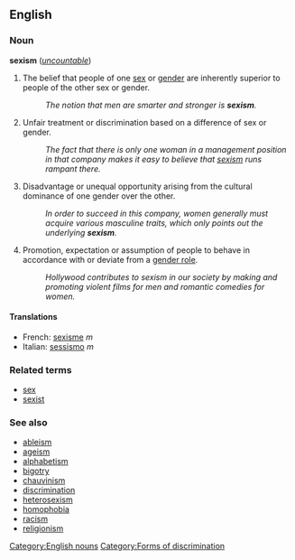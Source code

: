 ==English==
=== Noun ===
'''sexism''' (''[[uncountable]]'')

# The belief that people of one [[sex]] or [[gender]] are inherently superior to people of the other sex or gender.
#: ''The notion that men are smarter and stronger is '''sexism'''.'' 
# Unfair treatment or discrimination based on a difference of sex or gender.
#: ''The fact that there is only one woman in a management position in that company makes it easy to believe that [[sexism]] runs rampant there.''
# Disadvantage or unequal opportunity arising from the cultural dominance of one gender over the other.
#: ''In order to succeed in this company, women generally must acquire various masculine traits, which only points out the underlying '''sexism'''.''
# Promotion, expectation or assumption of people to behave in accordance with or deviate from a [[gender role]].
#: ''Hollywood contributes to sexism in our society by making and promoting violent films for men and romantic comedies for women.''

====Translations====
*French: [[sexisme]] ''m''
*Italian: [[sessismo]] ''m''

===Related terms===
*[[sex]]
*[[sexist]]

===See also===
*[[ableism]]
*[[ageism]]
*[[alphabetism]]
*[[bigotry]]
*[[chauvinism]]
*[[discrimination]]
*[[heterosexism]]
*[[homophobia]]
*[[racism]]
*[[religionism]]
[[Category:English nouns]]
[[Category:Forms of discrimination]]